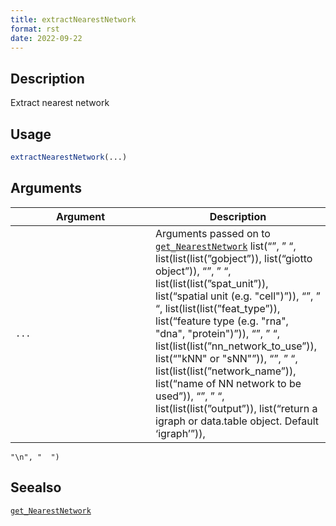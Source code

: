 ```yaml
--- 
title: extractNearestNetwork 
format: rst 
date: 2022-09-22 
--- 
```


## Description

Extract nearest network


## Usage

```r
extractNearestNetwork(...)
```


## Arguments

Argument      |Description
------------- |----------------
`...`     |      Arguments passed on to [`get_NearestNetwork`](#getnearestnetwork)   list("\n", "    ", list(list(list("gobject")), list("giotto object")), "\n", "    ", list(list(list("spat_unit")), list("spatial unit (e.g. \"cell\")")), "\n", "    ", list(list(list("feat_type")), list("feature type (e.g. \"rna\", \"dna\", \"protein\")")), "\n", "    ", list(list(list("nn_network_to_use")), list("\"kNN\" or \"sNN\"")), "\n", "    ", list(list(list("network_name")), list("name of NN network to be used")), "\n", "    ", list(list(list("output")), list("return a igraph or data.table object. Default 'igraph'")), 
    "\n", "  ")


## Seealso

[`get_NearestNetwork`](#getnearestnetwork)


